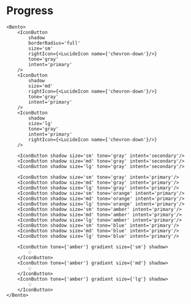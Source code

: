 # Progress


<Display label="progress">

    <Bento>
        <IconButton
            shadow
            borderRadius='full'
            size='sm'
            rightIcon={<LucideIcon name={'chevron-down'}/>}
            tone='gray'
            intent='primary'
        />
        <IconButton
            shadow
            size='md'
            rightIcon={<LucideIcon name={'chevron-down'}/>}
            tone='gray'
            intent='primary'
        />
        <IconButton
            shadow
            size='lg'
            tone='gray'
            intent='primary'
            rightIcon={<LucideIcon name={'chevron-down'}/>}
        />

        <IconButton shadow size='sm' tone='gray' intent='secondary'/>
        <IconButton shadow size='md' tone='gray' intent='secondary'/>
        <IconButton shadow size='lg' tone='gray' intent='secondary'/>

        <IconButton shadow size='sm' tone='gray' intent='primary'/>
        <IconButton shadow size='md' tone='gray' intent='primary'/>
        <IconButton shadow size='lg' tone='gray' intent='primary'/>
        <IconButton shadow size='sm' tone='orange' intent='primary'/>
        <IconButton shadow size='md' tone='orange' intent='primary'/>
        <IconButton shadow size='lg' tone='orange' intent='primary'/>
        <IconButton shadow size='sm' tone='amber' intent='primary'/>
        <IconButton shadow size='md' tone='amber' intent='primary'/>
        <IconButton shadow size='lg' tone='amber' intent='primary'/>
        <IconButton shadow size='sm' tone='blue' intent='primary'/>
        <IconButton shadow size='md' tone='blue' intent='primary'/>
        <IconButton shadow size='lg' tone='blue' intent='primary'/>

        <IconButton tone={'amber'} gradient size={'sm'} shadow>
            💡
        </IconButton>
        <IconButton tone={'amber'} gradient size={'md'} shadow>
            💡
        </IconButton>
        <IconButton tone={'amber'} gradient size={'lg'} shadow>
            💡
        </IconButton>
    </Bento>
</Display>